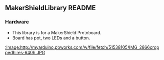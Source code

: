 == MakerShieldLibrary README ==

=== Hardware ===
* This library is for a MakerShield Protoboard.
* Board has pot, two LEDs and a button.

[[:Image:http://myarduino.pbworks.com/w/file/fetch/51538105/IMG_2866croppedhires-640h.JPG]]

